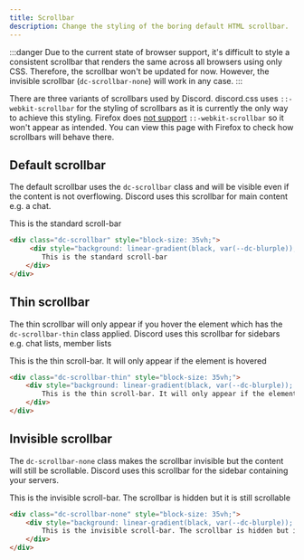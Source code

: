 ```yaml
---
title: Scrollbar
description: Change the styling of the boring default HTML scrollbar.
---
```




:::danger
Due to the current state of browser support, it's difficult to style a consistent scrollbar that renders the same across
all browsers using only CSS. Therefore, the scrollbar won't be updated for now. However, the invisible scrollbar
(`dc-scrollbar-none`) will work in any case.
:::


There are three variants of scrollbars used by Discord. discord.css uses `::-webkit-scrollbar` for the styling of
scrollbars as it is currently the only way to achieve this styling. Firefox does
[not support](https://caniuse.com/mdn-css_selectors_-webkit-scrollbar) `::-webkit-scrollbar` so it won't appear as
intended. You can view this page with Firefox to check how scrollbars will behave there.


## Default scrollbar

The default scrollbar uses the `dc-scrollbar` class and will be visible even if the content is not overflowing. Discord
uses this scrollbar for main content e.g. a chat.

<CodePreview>
  <ScrollbarExample>
    This is the standard scroll-bar
  </ScrollbarExample>
</CodePreview>

```html
<div class="dc-scrollbar" style="block-size: 35vh;">
     <div style="background: linear-gradient(black, var(--dc-blurple)); height: 100vh; padding: 0.5rem;">
        This is the standard scroll-bar
    </div>
</div>
```


## Thin scrollbar

The thin scrollbar will only appear if you hover the element which has the `dc-scrollbar-thin` class applied. Discord
uses this scrollbar for sidebars e.g. chat lists, member lists

<CodePreview>
  <ScrollbarExample variant='thin'>
    This is the thin scroll-bar. It will only appear if the element is hovered
  </ScrollbarExample>
</CodePreview>

```html
<div class="dc-scrollbar-thin" style="block-size: 35vh;">
    <div style="background: linear-gradient(black, var(--dc-blurple)); height: 100vh; padding: 0.5rem;">
        This is the thin scroll-bar. It will only appear if the element is hovered
    </div>
</div>
```


## Invisible scrollbar

The `dc-scrollbar-none` class makes the scrollbar invisible but the content will still be scrollable. Discord uses this
scrollbar for the sidebar containing your servers.

<CodePreview>
  <ScrollbarExample variant='none'>
    This is the invisible scroll-bar. The scrollbar is hidden but it is still scrollable
  </ScrollbarExample>
</CodePreview>

```html
<div class="dc-scrollbar-none" style="block-size: 35vh;">
    <div style="background: linear-gradient(black, var(--dc-blurple)); height: 100vh; padding: 0.5rem;">
        This is the invisible scroll-bar. The scrollbar is hidden but it is still scrollable
    </div>
</div>
```
